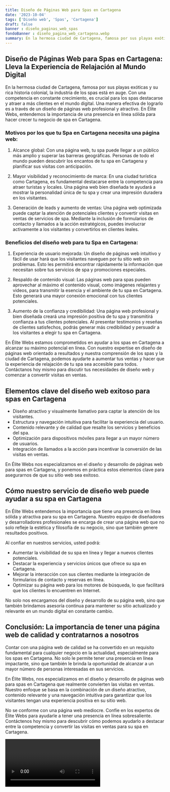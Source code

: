 ```yaml
---
title: Diseño de Páginas Web para Spas en Cartagena
date: '2023-10-04'
tags: ['Diseño web', 'Spas', 'Cartagena']
draft: false
banner : diseño_paginas_web_spas
fondoBanner : diseño_pagina_web_cartagena.webp
summary: En la hermosa ciudad de Cartagena, famosa por sus playas exóticas y su rica historia colonial, la industria de los spas está en auge. Con una competencia en constante crecimiento, es crucial para los spas destacarse y atraer a más clientes en el mundo digital. Una manera efectiva de lograrlo es a través de un diseño de páginas web profesional y atractivo. En Élite Webs, entendemos la importancia de una presencia en línea sólida para hacer crecer tu negocio de spa en Cartagena. 
---
```


## Diseño de Páginas Web para Spas en Cartagena: Lleva la Experiencia de Relajación al Mundo Digital

En la hermosa ciudad de Cartagena, famosa por sus playas exóticas y su rica historia colonial, la industria de los spas está en auge. Con una competencia en constante crecimiento, es crucial para los spas destacarse y atraer a más clientes en el mundo digital. Una manera efectiva de lograrlo es a través de un diseño de páginas web profesional y atractivo. En Élite Webs, entendemos la importancia de una presencia en línea sólida para hacer crecer tu negocio de spa en Cartagena. 

### Motivos por los que tu Spa en Cartagena necesita una página web:

1. Alcance global: Con una página web, tu spa puede llegar a un público más amplio y superar las barreras geográficas. Personas de todo el mundo pueden descubrir los encantos de tu spa en Cartagena y planificar sus visitas con anticipación.

2. Mayor visibilidad y reconocimiento de marca: En una ciudad turística como Cartagena, es fundamental destacarse entre la competencia para atraer turistas y locales. Una página web bien diseñada te ayudará a mostrar la personalidad única de tu spa y crear una impresión duradera en los visitantes.

3. Generación de leads y aumento de ventas: Una página web optimizada puede captar la atención de potenciales clientes y convertir visitas en ventas de servicios de spa. Mediante la inclusión de formularios de contacto y llamados a la acción estratégicos, puedes involucrar activamente a los visitantes y convertirlos en clientes leales.

### Beneficios del diseño web para tu Spa en Cartagena:

1. Experiencia de usuario mejorada: Un diseño de páginas web intuitivo y fácil de usar hará que los visitantes naveguen por tu sitio web sin problemas. Esto les permitirá encontrar rápidamente la información que necesitan sobre tus servicios de spa y promociones especiales.

2. Respaldo de contenido visual: Las páginas web para spas pueden aprovechar al máximo el contenido visual, como imágenes relajantes y videos, para transmitir la esencia y el ambiente de tu spa en Cartagena. Esto generará una mayor conexión emocional con tus clientes potenciales.

3. Aumento de la confianza y credibilidad: Una página web profesional y bien diseñada creará una impresión positiva de tu spa y transmitirá confianza a tus clientes potenciales. Al presentar testimonios y reseñas de clientes satisfechos, podrás generar más credibilidad y persuadir a los visitantes a elegir tu spa en Cartagena.

En Élite Webs estamos comprometidos en ayudar a los spas en Cartagena a alcanzar su máximo potencial en línea. Con nuestro expertise en diseño de páginas web orientado a resultados y nuestra comprensión de los spas y la ciudad de Cartagena, podemos ayudarte a aumentar tus ventas y hacer que la experiencia de relajación de tu spa sea accesible para todos. Contáctanos hoy mismo para discutir tus necesidades de diseño web y comenzar a convertir visitas en ventas.

<GifSeo />

<Cta />

## Elementos clave del diseño web exitoso para spas en Cartagena

- Diseño atractivo y visualmente llamativo para captar la atención de los visitantes.
- Estructura y navegación intuitiva para facilitar la experiencia del usuario.
- Contenido relevante y de calidad que resalte los servicios y beneficios del spa.
- Optimización para dispositivos móviles para llegar a un mayor número de usuarios.
- Integración de llamados a la acción para incentivar la conversión de las visitas en ventas.

En Élite Webs nos especializamos en el diseño y desarrollo de páginas web para spas en Cartagena, y ponemos en práctica estos elementos clave para asegurarnos de que su sitio web sea exitoso.

## Cómo nuestro servicio de diseño web puede ayudar a su spa en Cartagena

En Élite Webs entendemos la importancia que tiene una presencia en línea sólida y atractiva para su spa en Cartagena. Nuestro equipo de diseñadores y desarrolladores profesionales se encarga de crear una página web que no solo refleje la estética y filosofía de su negocio, sino que también genere resultados positivos.

Al confiar en nuestros servicios, usted podrá:

- Aumentar la visibilidad de su spa en línea y llegar a nuevos clientes potenciales.
- Destacar la experiencia y servicios únicos que ofrece su spa en Cartagena.
- Mejorar la interacción con sus clientes mediante la integración de formularios de contacto y reservas en línea.
- Optimizar su página web para los motores de búsqueda, lo que facilitará que los clientes lo encuentren en Internet.

No solo nos encargamos del diseño y desarrollo de su página web, sino que también brindamos asesoría continua para mantener su sitio actualizado y relevante en un mundo digital en constante cambio.

## Conclusión: La importancia de tener una página web de calidad y contratarnos a nosotros

Contar con una página web de calidad se ha convertido en un requisito fundamental para cualquier negocio en la actualidad, especialmente para los spas en Cartagena. No solo le permite tener una presencia en línea impactante, sino que también le brinda la oportunidad de alcanzar a un mayor número de personas interesadas en sus servicios.

En Élite Webs, nos especializamos en el diseño y desarrollo de páginas web para spas en Cartagena que realmente convierten las visitas en ventas. Nuestro enfoque se basa en la combinación de un diseño atractivo, contenido relevante y una navegación intuitiva para garantizar que los visitantes tengan una experiencia positiva en su sitio web.

No se conforme con una página web mediocre. Confíe en los expertos de Élite Webs para ayudarle a tener una presencia en línea sobresaliente. Contáctenos hoy mismo para descubrir cómo podemos ayudarlo a destacar entre la competencia y convertir las visitas en ventas para su spa en Cartagena.

<Video />

<CtaBot job='Spas' city='Cartagena'/>

<Gmaps query='Cartagena+españa+maps' />